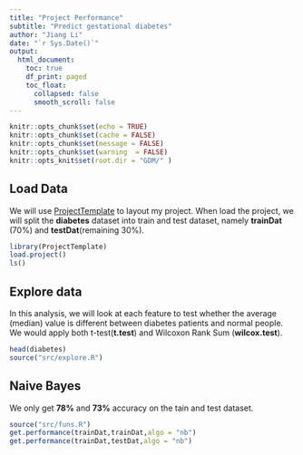 ```yaml
---
title: "Project Performance"
subtitle: "Predict gestational diabetes"
author: "Jiang Li"
date: "`r Sys.Date()`"
output: 
  html_document:
    toc: true
    df_print: paged
    toc_float:
      collapsed: false
      smooth_scroll: false
---
```


```r
knitr::opts_chunk$set(echo = TRUE)
knitr::opts_chunk$set(cache = FALSE)
knitr::opts_chunk$set(message = FALSE)
knitr::opts_chunk$set(warning  = FALSE)
knitr::opts_knit$set(root.dir = "GDM/" )
```

## Load Data

We will use [ProjectTemplate](http://projecttemplate.net/) to layout my project. When load the project, we will split the **diabetes** dataset into train and test dataset, namely **trainDat** (70%) and **testDat**(remaining 30%).

```r
library(ProjectTemplate)
load.project()
ls()
```

## Explore data

In this analysis, we will look at each feature to test whether the average (median) value is different between diabetes patients and normal people. We would apply both t-test(**t.test**) and Wilcoxon Rank Sum (**wilcox.test**).

```r
head(diabetes)
source("src/explore.R")
```




## Naive Bayes

We only get **78%** and **73%** accuracy on the tain and test dataset.

```r
source("src/funs.R")
get.performance(trainDat,trainDat,algo = "nb")
get.performance(trainDat,testDat,algo = "nb")

```





